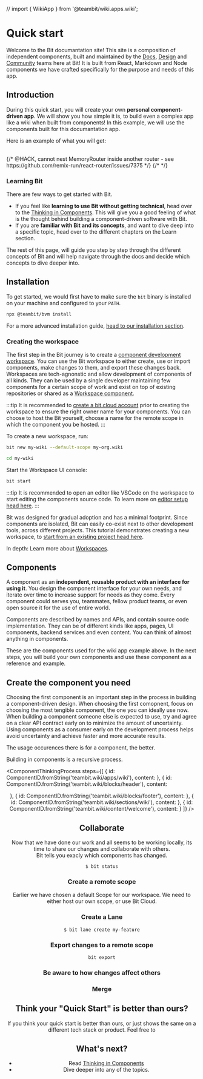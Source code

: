 // import { WikiApp } from '@teambit/wiki.apps.wiki';

<!-- Quick start featured -->

# Quick start
<!-- 
<Subtitle>Welcome to the Bit documantation site! This site is composable.</Subtitle> -->

Welcome to the Bit documantation site! This site is a composition of independent components, built and maintained by the [Docs](https://bit.dev/teambit/docs), 
[Design](https://bit.dev/teambit/design) and [Community](https://bit.dev/teambit/community) teams here at Bit! It is built from React, Markdown and 
Node components we have crafted specifically for the purpose and needs of this app.

## Introduction

During this quick start, you will create your own **personal component-driven app**. We will show you how simple it is, to build even a complex app like a wiki when built from components!
In this example, we will use the components built for this documantation app.

<!-- stronger understanding for bottom-up thinking early on -->

<!-- Below is a **component-driven wiki** app that we composed from the components we used to build this documentation app. During this quick start, you will 
create your own component-driven personal app from and learn how to use components to build to poissibly anything. -->
<!-- During this quick start, you will build your first Bit building blocks and compose your first **component-driven personal app**. We will learn that components can help us
build better apps.  -->

Here is an example of what you will get:

<br />

<!-- TODO: Kutner add dark theme -->

<ExcludeHighlighter>
  <BubbleHighlighter componentId={ComponentID.fromString('teambit.wiki/apps/wiki')} showId>
    {/* @HACK, cannot nest MemoryRouter inside another router - see https://github.com/remix-run/react-router/issues/7375 */}
    <UNSAFE_LocationContext.Provider value={null}>
    <MemoryRouter>
      {/* <WikiApp /> */}
    </MemoryRouter>
    </UNSAFE_LocationContext.Provider>
  </BubbleHighlighter>
</ExcludeHighlighter>

<WhatIsBit />

### Learning Bit

There are few ways to get started with Bit.

- If you feel like **learning to use Bit without getting technical**, head over to the [Thinking in Components](/thinking-in-components). This will give you a good feeling of what 
is the thought behind building a component-driven software with Bit.
- If you are **familiar with Bit and its concepts**, and want to dive deep into a specific topic, head over to the different chapters on the Learn section.
<!-- TODO: add a link to the learn section -->
<!-- TODO: think of a way to direct non-technical people to thinking in components earliar on -->

The rest of this page, will guide you step by step through the different concepts of Bit and will help navigate through the docs and decide
which concepts to dive deeper into.

<!-- During this quick start, you will build choose your own favourite inventions, and build them into a component with a simple search functionallity. Here is the product
spec. -->



## Installation
To get started, we would first have to make sure the `bit` binary is installed on your machine and configured to your `PATH`. 

```bash
npx @teambit/bvm install
```

For a more advanced installation guide, [head to our installation section](/getting-started/installing-bit/installing-bit).

### Creating the workspace

The first step in the Bit journey is to create a [component development workspace](/workspaces). You can use the Bit workspace to either create, use or import components, 
make changes to them, and export these changes back. Workspaces are tech-agnonstic and allow development of components of all kinds. They can be used by a single developer
maintaining few components for a certain scope of work and exist on top of existing repositories or shared as a [Workspace component](/workspace/workspace-component).

:::tip
It is recommended to [create a bit.cloud account](https://bit.cloud/signup) prior to creating the workspace to ensure the right owner name for your components.
You can choose to host the Bit yourself, choose a name for the remote scope in which the component you be hosted.
:::

To create a new workspace, run:
```bash
bit new my-wiki --default-scope my-org.wiki
```

```bash
cd my-wiki
```

Start the Workspace UI console:
```bash
bit start
```

:::tip
It is recommended to open an editor like VSCode on the workspace to start editing the components source code. To learn more on [editor setup head here](/editor-setup).
:::

Bit was designed for gradual adoption and has a minimal footprint. Since components are isolated, Bit can easily co-exist next to other development tools, 
across different projects. This tutorial demonstrates creating a new workspace, to [start from an existing project head here](/getting-started/installing-bit/add-to-existing-project).

In depth: Learn more about [Workspaces](/workspace/overview).

## Components
A component as an **independent, reusable product with an interface for using it**. You design the component interface for your own needs, 
and iterate over time to increase support for needs as they come. Every component could serves you, teammates, fellow product teams, or even open source it for the use of 
entire world. 

Components are described by names and APIs, and contain source code implementation. They can be of different kinds like apps, pages, UI components, backend services and even content. 
You can think of almost anything in components.

These are the components used for the wiki app example above. In the next steps, you will build your own components and use these component as a reference and example.

<!-- TODO: Oded component display and search -->
<ComponentCardGroup components={wikiComponents} />

<!-- 
[Thinking in components](/thinking-in-components) is a recursive process that starts at defining and the **immediate component we need**. Upon the definition of this 
component, **think which components you wish you had now**. Search for these components, try to **use or collaborte on something that exists**, 
otherwise **repeat the process with a new component that fulfills this exact need**. -->

## Create the component you need
Choosing the first component is an important step in the process in building a component-driven design. When choosing the first comopnent, focus on choosing the most 
tengible component, the one you can ideally use now. When building a component someone else is expected to use, try and agree on a clear API contract early on to minimize
the amount of uncertainty. Using components as a consumer early on the development process helps avoid uncertainty and achieve faster and more accurate results.

The usage occurences there is for a component, the better.

Building in components is a recursive process.

<WikiGraph />

<ComponentThinkingProcess steps={[
  {
    id: ComponentID.fromString('teambit.wiki/apps/wiki'),
    content: <App />
  },
  {
    id: ComponentID.fromString('teambit.wiki/blocks/header'),
    content: <Header />
  },
  {
    id: ComponentID.fromString('teambit.wiki/blocks/footer'),
    content: <App />
  },
  {
    id: ComponentID.fromString('teambit.wiki/sections/wiki'),
    content: <App />
  },
  {
    id: ComponentID.fromString('teambit.wiki/content/welcome'),
    content: <App />
  }
]} />


<!-- ### Define the component -->

<!-- [Naming the component](/) is the first challenge for building any component, and the most important one. When naming your component you are actually defining its owner, 
responsbility and goal.

- **Ownership.** Who will own the component. 
- **Kind.** Which kind of a component is that? UI? Module? Backend service? Applet?
- **Responsibility.** What kind this component is? What is the responsibility of the component?

Earliar we decided to give the ownership over the component to the `wiki` scope on the `my-org` organization in Bit Cloud and now we decided to name 
our first component: `apps / wiki`.

| Ownership      | Responsibility           |
|----------------|--------------------------|
| my-org.wiki    | apps / wiki-worldwide    |

Components are identified and named using a unique identifier called ["Component ID"](/components/component-id).

### Genrate a component skeleton

```bash
bit create react-app apps/wiki-worldwide
```

:::note
TODO: Support compile after create, and dependencies in templates. UNTIL THEN:
```bash
bit compile
bit install react-router@^5.0.0 @types/react-router@^5.0.0 react-router-dom@^5.0.0 @types/react-router-dom@^5.0.0
```
:::

Configure the app on your workspace configuration, via `workspace.json`:
```json
{
  "my-org.wiki/apps/wiki-worldwide": {},
}
```

Alternatively, you can `fork` the component from the demo above in to your project and start from there! 
```bash
bit import teambit.wiki/apps/wiki
```

Run the app:
```bash
bit run wiki-worldwide
```

### Think which components you wish you had


### Design the API

Think of your component API as a user interface. You are the first user of your component. Design the component to yourself. When desigining a user interface we are always
starting from the user, what he needs? What are his constraints? What is he trying to achieve? Once understanding that API design becomes very easy and intuitive
his requirements? The more consumers there are, the better the API design would be.

Think about the requirements of your consumers, what do they need?

- API first. Think of the API as the user interface of your component.
- Build only the API you need.
- Extendability.



## Implement the component

You can build the component in isolation, or import any component you want to test it againsts! 
Let's say we would like to use this component on Bit docs, adding here to this section here!


```
bit import teambit.wiki/apps/wiki
```

### Implement your logic from the ground up


### Use components

```bash
$ bit install @learnbit/inventions.ui.invention-grid
```

:::note
You can configure the package manager of your choice in the `workspace.jsonc` file. Supported package managers
for `bit install` are currently [Yarn 2.0](/) and [pnpm](/).
:::

or alternatively you can fork and build your own, or just create a new component for it.

```bash
$ bit import learnbit.inventions/ui/invention-grid
```

Compose the `invention-grid` component into `amazing-inventions`.

```ts
import { InventionGrid } from '@learnbit/inventions.ui.invention-grid';
```

Now we create create  -->


## Collaborate
Now that we have done our work and all seems to be working locally, its time to share our changes and collaborate with others.  
Bit tells you exacly which components has changed.

```
$ bit status
```

### Create a remote scope
Earlier we have chosen a default Scope for our workspace. We need to either host our own scope, or use Bit Cloud.


### Create a Lane

```
$ bit lane create my-feature
```

### Export changes to a remote scope

```
bit export
```

### Be aware to how changes affect others

### Merge



## Think your "Quick Start" is better than ours?
If you think your quick start is better than ours, or just shows the same on a different tech stack or product. Feel free to  


## What's next?

- Read [Thinking in Components](/) 
- Dive deeper into any of the topics.
